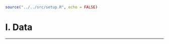 ```r
source("../../src/setup.R", echo = FALSE)
```

<!---------------------------------------------------------->
<!---------------------------------------------------------->
# I. Data
***
